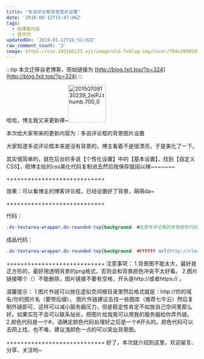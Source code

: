 ```yaml
---
title: "多说评论框背景图片设置"
date: '2016-08-12T15:47:06Z'
tags:
  - 旧博客内容
  - 技术向
updatedOn: '2019-01-12T16:51:02Z'
raw_comment_count: '3'
image: https://oss.192168123.xyz/image/old-fxblog-img/cover/794e29985d9c336258a5d2effd688f13.jpg
---
```


:::tip
本文迁移自老博客，原始链接为 [http://blog.fxit.top/?p=324](http://blog.fxit.top/?p=324)
:::

哈哈，博主我又来更新辣~<img  src="https://oss.192168123.xyz/image/old-fxblog-img/e79650b72148e66f4ae1d1ade92fb672.jpg" alt="20150709130239_2eiPJ.thumb.700_0" width="99" height="99" />

本次给大家带来的更新内容为：多说评论框的背景图片设置

大家知道多说评论框本来是没有背景的，博主看着不是很漂亮，于是美化了一下。

其实很简单的，就在后台的多说【个性化设置】中的【基本设置】，找到【自定义CSS】，把博主给的css美化代码复制进去然后按保存就阔以辣~~~~~~~

++++++++++++++++++++++++++++

效果：可以看博主的博客评论框，已经设置好了背景，萌萌da~

++++++++++++++++++++++++++++

代码：
```css
.ds-textarea-wrapper.ds-rounded-top{background: #这里写评论框的背景颜色代码 url(图片外链复制到这里) no-repeat right bottom !important;}

```




成品代码：
```css
.ds-textarea-wrapper.ds-rounded-top{background: #FFFFFF url(http://cloud.fxit.top/index.php?share/fileDownload&amp;user=admin&amp;sid=DFIcesKp) no-repeat right bottom !important;}
```

++++++++++++++++++++++++++++
注意事项：
1.背景图不能太大，最好是正方形的，最好用透明背景的png格式，否则会和背景颜色冲突不太好看。
2.图片链接哪个（）不能删除，图片链接不要有空格，开头是http://或者https://   。


温馨提示：
1.图片外链可以放在虚拟空间根目录里然后格式就是：http://你的域名/你的图片名（要带后缀）。 图片外链建议去找一些图库（推荐七牛云）然后复制外链即可，这样可以减小服务器压力，但是稳定性肯定不如放自己空间里那么好。如果实在不会可以联系站长，把图片给我我可以用我的服务器给你弄外链。
2.颜色代码是一个#，请确定颜色代码处理好之后是一个#开头的。颜色代码可以去网上找，也不难，建议浅颜色一点的可以突出背景图。

++++++++++++++++++++++++++++
好了，本次就介绍到这里，欢迎留言、分享、关注哟~
